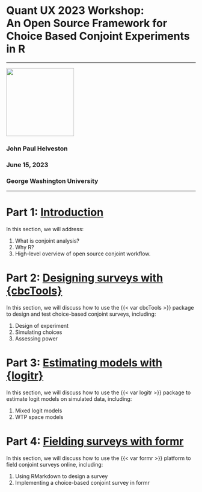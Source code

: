 
# Quant UX 2023 Workshop:<br>An Open Source Framework for<br>Choice Based Conjoint Experiments in R

<hr>

::: {.grid}

::: {.g-col-3}

<img src="images/logo.png" width="180">

:::

::: {.g-col-9}

### John Paul Helveston

### June 15, 2023

### George Washington University

:::

:::

<hr>

# Part 1: [Introduction](parts/introduction.qmd)

In this section, we will address:

1. What is conjoint analysis?
2. Why R?
3. High-level overview of open source conjoint workflow.

# Part 2: [Designing surveys with {cbcTools}](parts/designing-surveys.qmd)

In this section, we will discuss how to use the {{< var cbcTools >}} package to design and test choice-based conjoint surveys, including:

1. Design of experiment
2. Simulating choices
3. Assessing power

# Part 3: [Estimating models with {logitr}](parts/estimating-models.qmd)

In this section, we will discuss how to use the {{< var logitr >}} package to estimate logit models on simulated data, including:

1. Mixed logit models
2. WTP space models

# Part 4: [Fielding surveys with formr](parts/fielding-surveys.qmd)

In this section, we will discuss how to use the {{< var formr >}} platform to field conjoint surveys online, including:

1. Using RMarkdown to design a survey
2. Implementing a choice-based conjoint survey in formr